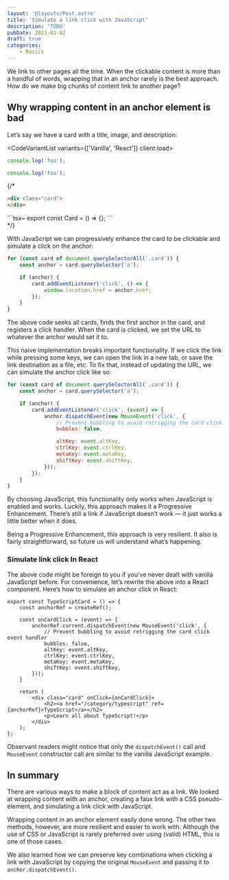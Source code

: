 ```yaml
---
layout: '@layouts/Post.astro'
title: 'Simulate a link click with JavaScript'
description: 'TODO'
pubDate: 2023-01-02
draft: true
categories:
	- Basics
---
```



We link to other pages all the time. When the clickable content is more than a handful of words, wrapping that in an anchor rarely is the best approach. How do we make big chunks of content link to another page?

## Why wrapping content in an anchor element is bad

Let’s say we have a card with a title, image, and description:

<CodeVariantList variants={['Vanilla', 'React']} client:load>
```js
console.log('foo');
```
```js
console.log('foo');
```
</CodeVariantList>

{/* <div>
```html
<div class="card">
</div>
```
</div>
<div>
```tsx~
export const Card = () => {};
```
</div> */}

With JavaScript we can progressively enhance the card to be clickable and simulate a click on the anchor:

```js
for (const card of document.querySelectorAll('.card')) {
	const anchor = card.querySelector('a');

	if (anchor) {
		card.addEventListener('click', () => {
			window.location.href = anchor.href;
		});
	}
}
```

The above code seeks all cards, finds the first anchor in the card, and registers a click handler. When the card is clicked, we set the URL to whatever the anchor would set it to.

This naive implementation breaks important functionality. If we click the link while pressing some keys, we can open the link in a new tab, or save the link destination as a file, etc. To fix that, instead of updating the URL, we can simulate the anchor click like so:

```js
for (const card of document.querySelectorAll('.card')) {
	const anchor = card.querySelector('a');

	if (anchor) {
		card.addEventListener('click', (event) => {
			anchor.dispatchEvent(new MouseEvent('click', {
				// Prevent bubbling to avoid retrigging the card click event handler
				bubbles: false,

				altKey: event.altKey,
				ctrlKey: event.ctrlKey,
				metaKey: event.metaKey,
				shiftKey: event.shiftKey,
			}));
		});
	}
}
```

By choosing JavaScript, this functionality only works when JavaScript is enabled and works. Luckily, this approach makes it a Progressive Enhancement. There’s still a link if JavaScript doesn’t work — it just works a little better when it does.

Being a Progressive Enhancement, this approach is very resilient. It also is fairly straightforward, so future us will understand what’s happening.

### <VisuallyHidden>Simulate link click</VisuallyHidden> In React

The above code might be foreign to you if you’ve never dealt with vanilla JavaScript before. For convenience, let’s rewrite the above into a React component. Here’s how to simulate an anchor click in React:

```tsx
export const TypeScriptCard = () => {
	const anchorRef = createRef();

	const onCardClick = (event) => {
		anchorRef.current.dispatchEvent(new MouseEvent('click', {
			// Prevent bubbling to avoid retrigging the card click event handler
			bubbles: false,
			altKey: event.altKey,
			ctrlKey: event.ctrlKey,
			metaKey: event.metaKey,
			shiftKey: event.shiftKey,
		}));
	}

	return (
		<div class="card" onClick={onCardClick}>
			<h2><a href="/category/typescript" ref={anchorRef}>TypeScript</a></h2>
			<p>Learn all about TypeScript!</p>
		</div>
	);
};
```

Observant readers might notice that only the `dispatchEvent()` call and `MouseEvent` constructor call are similar to the vanilla JavaScript example.

## In summary

There are various ways to make a block of content act as a link. We looked at wrapping content with an anchor, creating a faux link with a CSS pseudo-element, and simulating a link click with JavaScript.

Wrapping content in an anchor element easily done wrong. The other two methods, however, are more resilient and easier to work with. Although the use of CSS or JavaScript is rarely preferred over using (valid) HTML, this is one of those cases.

We also learned how we can preserve key combinations when clicking a link with JavaScript by copying the original `MouseEvent` and passing it to `anchor.dispatchEvent()`.
